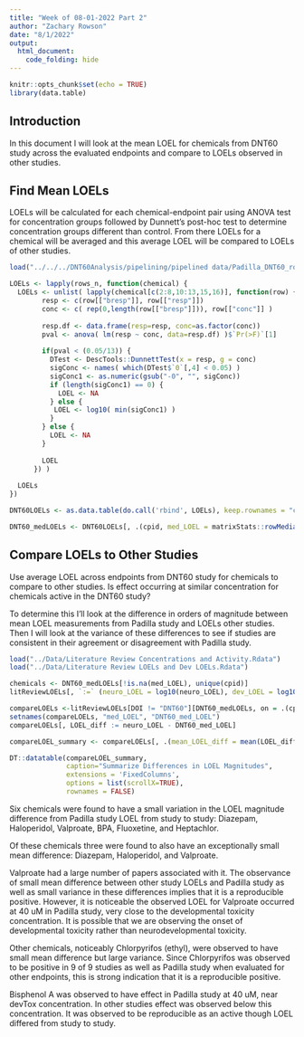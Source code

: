 ```yaml
---
title: "Week of 08-01-2022 Part 2"
author: "Zachary Rowson"
date: "8/1/2022"
output: 
  html_document:
    code_folding: hide
---
```


```r
knitr::opts_chunk$set(echo = TRUE)
library(data.table)
```

## Introduction

In this document I will look at the mean LOEL for chemicals from DNT60 study across the evaluated endpoints and compare to LOELs observed in other studies.

## Find Mean LOELs

LOELs will be calculated for each chemical-endpoint pair using ANOVA test for concentration groups followed by Dunnett's post-hoc test to determine concentration groups different than control. From there LOELs for a chemical will be averaged and this average LOEL will be compared to LOELs of other studies.

```r
load("../../../DNT60Analysis/pipelining/pipelined data/Padilla_DNT60_rows_n.rda")

LOELs <- lapply(rows_n, function(chemical) {
  LOELs <- unlist( lapply(chemical[c(2:8,10:13,15,16)], function(row) {
        resp <- c(row[["bresp"]], row[["resp"]])
        conc <- c( rep(0,length(row[["bresp"]])), row[["conc"]] )
        
        resp.df <- data.frame(resp=resp, conc=as.factor(conc))
        pval <- anova( lm(resp ~ conc, data=resp.df) )$`Pr(>F)`[1]
        
        if(pval < (0.05/13)) {
          DTest <- DescTools::DunnettTest(x = resp, g = conc)
          sigConc <- names( which(DTest$`0`[,4] < 0.05) )
          sigConc1 <- as.numeric(gsub("-0", "", sigConc))
          if (length(sigConc1) == 0) {
            LOEL <- NA
          } else {
           LOEL <- log10( min(sigConc1) ) 
          }
        } else {
          LOEL <- NA
        }
        
        LOEL
      }) )
  
  LOELs
})

DNT60LOELs <- as.data.table(do.call('rbind', LOELs), keep.rownames = "cpid")

DNT60_medLOELs <- DNT60LOELs[, .(cpid, med_LOEL = matrixStats::rowMedians(as.matrix(.SD),na.rm=TRUE)), .SDcols=names(DNT60LOELs)[-1]]
```

## Compare LOELs to Other Studies

Use average LOEL across endpoints from DNT60 study for chemicals to compare to other studies. Is effect occurring at similar concentration for chemicals active in the DNT60 study?

To determine this I'll look at the difference in orders of magnitude between mean LOEL measurements from Padilla study and LOELs other studies. Then I will look at the variance of these differences to see if studies are consistent in their agreement or disagreement with Padilla study.  

```r
load("../Data/Literature Review Concentrations and Activity.Rdata")
load("../Data/Literature Review LOELs and Dev LOELs.Rdata")
```
```r
chemicals <- DNT60_medLOELs[!is.na(med_LOEL), unique(cpid)]
litReviewLOELs[, `:=` (neuro_LOEL = log10(neuro_LOEL), dev_LOEL = log10(dev_LOEL))]

compareLOELs <-litReviewLOELs[DOI != "DNT60"][DNT60_medLOELs, on = .(cpid)]
setnames(compareLOELs, "med_LOEL", "DNT60_med_LOEL")
compareLOELs[, LOEL_diff := neuro_LOEL - DNT60_med_LOEL]

compareLOEL_summary <- compareLOELs[, .(mean_LOEL_diff = mean(LOEL_diff,na.rm=T), sd_diff_mag = sd(LOEL_diff,na.rm=TRUE)), by = .(cpid)][order(sd_diff_mag)]

DT::datatable(compareLOEL_summary,
              caption="Summarize Differences in LOEL Magnitudes",
              extensions = 'FixedColumns',
              options = list(scrollX=TRUE),
              rownames = FALSE)
```

Six chemicals were found to have a small variation in the LOEL magnitude difference from Padilla study LOEL from study to study: Diazepam, Haloperidol, Valproate, BPA, Fluoxetine, and Heptachlor.

Of these chemicals three were found to also have an exceptionally small mean difference: Diazepam, Haloperidol, and Valproate.

Valproate had a large number of papers associated with it. The observance of small mean difference between other study LOELs and Padilla study as well as small variance in these differences implies that it is a reproducible positive. However, it is noticeable the observed LOEL for Valproate occurred at 40 uM in Padilla study, very close to the developmental toxicity concentration. It is possible that we are observing the onset of developmental toxicity rather than neurodevelopmental toxicity.

Other chemicals, noticeably Chlorpyrifos (ethyl), were observed to have small mean difference but large variance. Since Chlorpyrifos was observed to be positive in 9 of 9 studies as well as Padilla study when evaluated for other endpoints, this is strong indication that it is a reproducible positive.

Bisphenol A was observed to have effect in Padilla study at 40 uM, near devTox concentration. In other studies effect was observed below this concentration. It was observed to be reproducible as an active though LOEL differed from study to study. 
